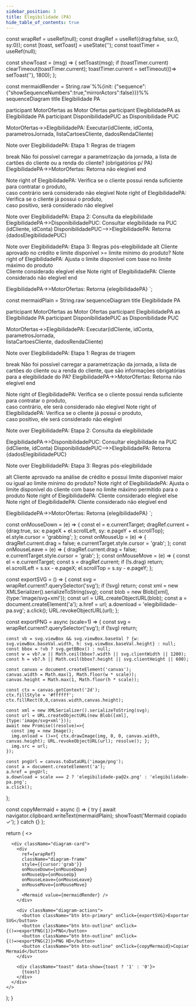 ```yaml
---
sidebar_position: 3
title: Elegibilidade (PA)
hide_table_of_contents: true
---
```



  const wrapRef = useRef(null);
  const dragRef = useRef({drag:false, sx:0, sy:0});
  const [toast, setToast] = useState('');
  const toastTimer = useRef(null);

  const showToast = (msg) => {
    setToast(msg);
    if (toastTimer.current) clearTimeout(toastTimer.current);
    toastTimer.current = setTimeout(()=> setToast(''), 1800);
  };

  const mermaidRender = String.raw`%%{init: {"sequence":{"showSequenceNumbers":true,"mirrorActors":false}}}%%
sequenceDiagram
  title Elegibilidade PA

  participant MotorOfertas as Motor Ofertas
  participant ElegibilidadePA as Elegibilidade PA
  participant DisponibilidadePUC as Disponibilidade PUC

  MotorOfertas->>ElegibilidadePA: Executar(idCliente, idConta, parametrosJornada, listaCartoesCliente, dadosRendaCliente)

  Note over ElegibilidadePA: Etapa 1: Regras de triagem

  break Não foi possível carregar a parametrização da jornada, a lista de cartões do cliente ou a renda do cliente? (obrigatórios p/ PA)
    ElegibilidadePA->>MotorOfertas: Retorna não elegível
  end

  Note right of ElegibilidadePA: Verifica se o cliente possui renda suficiente para contratar o produto,<br/>caso contrário será considerado não elegível
  Note right of ElegibilidadePA: Verifica se o cliente já possui o produto,<br/>caso positivo, será considerado não elegível

  Note over ElegibilidadePA: Etapa 2: Consulta da elegibilidade
  ElegibilidadePA->>DisponibilidadePUC: Consultar elegibilidade na PUC (idCliente, idConta)
  DisponibilidadePUC-->>ElegibilidadePA: Retorna {dadosElegibilidadePUC}

  Note over ElegibilidadePA: Etapa 3: Regras pós-elegibilidade
  alt Cliente aprovado no crédito e limite disponível >= limite mínimo do produto?
    Note right of ElegibilidadePA: Ajusta o limite disponível com base no limite máximo do produto<br/>Cliente considerado elegível
  else
    Note right of ElegibilidadePA: Cliente considerado não elegível
  end

  ElegibilidadePA->>MotorOfertas: Retorna {elegibilidadePA}
`;

  const mermaidPlain = String.raw`sequenceDiagram
  title Elegibilidade PA

  participant MotorOfertas as Motor Ofertas
  participant ElegibilidadePA as Elegibilidade PA
  participant DisponibilidadePUC as Disponibilidade PUC

  MotorOfertas->>ElegibilidadePA: Executar(idCliente, idConta, parametrosJornada,<br> listaCartoesCliente, dadosRendaCliente)

  Note over ElegibilidadePA: Etapa 1: Regras de triagem

  break Não foi possível carregar a parametrização da jornada, a lista de cartões do cliente ou a renda do cliente, que são informações obrigatórias para a elegibilidade do PA?
    ElegibilidadePA->>MotorOfertas: Retorna não elegível
  end

  Note right of ElegibilidadePA: Verifica se o cliente possui renda suficiente para contratar o produto, <br> caso contrário, ele será considerado não elegível
  Note right of ElegibilidadePA: Verifica se o cliente já possui o produto, <br> caso positivo, ele será considerado não elegível

  Note over ElegibilidadePA: Etapa 2: Consulta da elegibilidade

  ElegibilidadePA->>DisponibilidadePUC: Consultar elegibilidade na PUC (idCliente, idConta)
  DisponibilidadePUC-->>ElegibilidadePA: Retorna {dadosElegibilidadePUC}

  Note over ElegibilidadePA: Etapa 3: Regras pós-elegibilidade

  alt Cliente aprovado na análise de crédito e possui limite disponível maior ou igual ao limite mínimo do produto?
    Note right of ElegibilidadePA: Ajusta o limite disponível do cliente com base no limite máximo permitido para o produto
    Note right of ElegibilidadePA: Cliente considerado elegível
  else
    Note right of ElegibilidadePA: Cliente considerado não elegível
  end

  ElegibilidadePA->>MotorOfertas: Retorna {elegibilidadePA}
`;

  const onMouseDown = (e) => {
    const el = e.currentTarget;
    dragRef.current = {drag:true, sx: e.pageX + el.scrollLeft, sy: e.pageY + el.scrollTop};
    el.style.cursor = 'grabbing';
  };
  const onMouseUp = (e) => { dragRef.current.drag = false; e.currentTarget.style.cursor = 'grab'; };
  const onMouseLeave = (e) => { dragRef.current.drag = false; e.currentTarget.style.cursor = 'grab'; };
  const onMouseMove = (e) => {
    const el = e.currentTarget;
    const s = dragRef.current;
    if (!s.drag) return;
    el.scrollLeft = s.sx - e.pageX;
    el.scrollTop  = s.sy - e.pageY;
  };

  const exportSVG = () => {
    const svg = wrapRef.current?.querySelector('svg');
    if (!svg) return;
    const xml = new XMLSerializer().serializeToString(svg);
    const blob = new Blob([xml], {type:'image/svg+xml'});
    const url = URL.createObjectURL(blob);
    const a = document.createElement('a');
    a.href = url; a.download = 'elegibilidade-pa.svg'; a.click();
    URL.revokeObjectURL(url);
  };

  const exportPNG = async (scale=1) => {
    const svg = wrapRef.current?.querySelector('svg');
    if (!svg) return;

    const vb = svg.viewBox && svg.viewBox.baseVal ? {w: svg.viewBox.baseVal.width, h: svg.viewBox.baseVal.height} : null;
    const bbox = !vb ? svg.getBBox() : null;
    const w = vb?.w || Math.ceil(bbox?.width || svg.clientWidth || 1200);
    const h = vb?.h || Math.ceil(bbox?.height || svg.clientHeight || 600);

    const canvas = document.createElement('canvas');
    canvas.width = Math.max(1, Math.floor(w * scale));
    canvas.height = Math.max(1, Math.floor(h * scale));

    const ctx = canvas.getContext('2d');
    ctx.fillStyle = '#ffffff';
    ctx.fillRect(0,0,canvas.width,canvas.height);

    const xml = new XMLSerializer().serializeToString(svg);
    const url = URL.createObjectURL(new Blob([xml], {type:'image/svg+xml'}));
    await new Promise((resolve)=>{
      const img = new Image();
      img.onload = ()=>{ ctx.drawImage(img, 0, 0, canvas.width, canvas.height); URL.revokeObjectURL(url); resolve(); };
      img.src = url;
    });

    const pngUrl = canvas.toDataURL('image/png');
    const a = document.createElement('a');
    a.href = pngUrl;
    a.download = scale === 2 ? 'elegibilidade-pa@2x.png' : 'elegibilidade-pa.png';
    a.click();
  };

  const copyMermaid = async () => {
    try {
      await navigator.clipboard.writeText(mermaidPlain);
      showToast('Mermaid copiado ✓');
    } catch {}
  };

  return (
    <>
      <style>{`
        .diagram-card {
          position: relative;
          background: linear-gradient(135deg,#e3f2fd 0%,#e8f5e9 50%,#fff3e0 100%);
          border-radius: 20px;
          padding: 1.25rem;
          box-shadow: 0 8px 24px rgba(0,0,0,.08);
          border: 1px solid rgba(13,71,161,.12);
        }
        .diagram-frame {
          background: rgba(255,255,255,.75);
          backdrop-filter: blur(6px);
          border-radius: 16px;
          border: 1px solid #e0e0e0;
          padding: 1rem;
          overflow: auto;
        }
        .diagram-frame svg { max-width: 100%; height: auto; }
        .diagram-actions {
          display: flex;
          justify-content: flex-end;
          gap: .5rem;
          margin-top: .75rem;
        }
        .btn {
          appearance: none;
          border: 1px solid transparent;
          padding: .6rem .9rem;
          border-radius: .75rem;
          font-weight: 600;
          font-size: .95rem;
          cursor: pointer;
          transition: transform .12s ease, box-shadow .2s ease, filter .2s ease;
          box-shadow: 0 6px 16px rgba(0,0,0,.08);
          outline: none;
        }
        .btn:focus { box-shadow: 0 0 0 3px rgba(124,58,237,.25); }
        .btn:hover { transform: translateY(-1px); filter: brightness(1.02); }
        .btn-primary {
          color: #fff;
          background: linear-gradient(135deg,#7c3aed 0%,#0ea5e9 100%);
          border: 1px solid rgba(255,255,255,.18);
        }
        .btn-outline {
          color: #0d47a1;
          background: rgba(255,255,255,.85);
          border: 1px solid rgba(13,71,161,.2);
        }
        .toast {
          position: absolute;
          right: 12px;
          bottom: 12px;
          padding: .45rem .7rem;
          border-radius: 999px;
          background: rgba(29,35,50,.92);
          color: #fff;
          font-weight: 700;
          font-size: .9rem;
          box-shadow: 0 8px 22px rgba(0,0,0,.2);
          opacity: 0;
          transform: translateY(6px);
          pointer-events: none;
          transition: opacity .2s ease, transform .2s ease;
        }
        .toast[data-show="1"] { opacity: 1; transform: translateY(0); }
      `}</style>

      <div className="diagram-card">
        <div
          ref={wrapRef}
          className="diagram-frame"
          style={{cursor:'grab'}}
          onMouseDown={onMouseDown}
          onMouseUp={onMouseUp}
          onMouseLeave={onMouseLeave}
          onMouseMove={onMouseMove}
        >
          <Mermaid value={mermaidRender} />
        </div>

        <div className="diagram-actions">
          <button className="btn btn-primary" onClick={exportSVG}>Exportar SVG</button>
          <button className="btn btn-outline" onClick={()=>exportPNG(1)}>PNG</button>
          <button className="btn btn-outline" onClick={()=>exportPNG(2)}>PNG HD</button>
          <button className="btn btn-outline" onClick={copyMermaid}>Copiar Mermaid</button>
        </div>

        <div className="toast" data-show={toast ? '1' : '0'}>
          {toast}
        </div>
      </div>
    </>
  );
}
